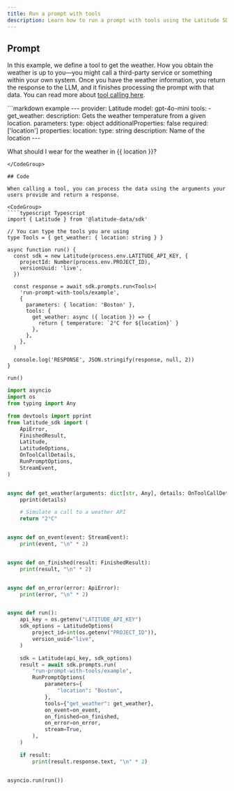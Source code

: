 ```yaml
---
title: Run a prompt with tools
description: Learn how to run a prompt with tools using the Latitude SDK
---
```


## Prompt

In this example, we define a tool to get the weather. How you obtain the weather is up to you—you might call a third-party service or something within your own system. Once you have the weather information, you return the response to the LLM, and it finishes processing the prompt with that data. You can read more about [tool calling here](/guides/prompt-manager/tools).

<CodeGroup>
```markdown example
---
provider: Latitude
model: gpt-4o-mini
tools:
  - get_weather:
      description: Gets the weather temperature from a given location.
      parameters:
        type: object
        additionalProperties: false
        required: ['location']
        properties:
          location:
            type: string
            description: Name of the location
---

What should I wear for the weather in {{ location }}?
```
</CodeGroup>

## Code

When calling a tool, you can process the data using the arguments your users provide and return a response.

<CodeGroup>
````typescript Typescript
import { Latitude } from '@latitude-data/sdk'

// You can type the tools you are using
type Tools = { get_weather: { location: string } }

async function run() {
  const sdk = new Latitude(process.env.LATITUDE_API_KEY, {
    projectId: Number(process.env.PROJECT_ID),
    versionUuid: 'live',
  })

  const response = await sdk.prompts.run<Tools>(
    'run-prompt-with-tools/example',
    {
      parameters: { location: 'Boston' },
      tools: {
        get_weather: async ({ location }) => {
          return { temperature: `2°C for ${location}` }
        },
      },
    },
  )

  console.log('RESPONSE', JSON.stringify(response, null, 2))
}

run()
````
````python Python
import asyncio
import os
from typing import Any

from devtools import pprint
from latitude_sdk import (
    ApiError,
    FinishedResult,
    Latitude,
    LatitudeOptions,
    OnToolCallDetails,
    RunPromptOptions,
    StreamEvent,
)


async def get_weather(arguments: dict[str, Any], details: OnToolCallDetails) -> str:
    pprint(details)

    # Simulate a call to a weather API
    return "2°C"


async def on_event(event: StreamEvent):
    print(event, "\n" * 2)


async def on_finished(result: FinishedResult):
    print(result, "\n" * 2)


async def on_error(error: ApiError):
    print(error, "\n" * 2)


async def run():
    api_key = os.getenv("LATITUDE_API_KEY")
    sdk_options = LatitudeOptions(
        project_id=int(os.getenv("PROJECT_ID")),
        version_uuid="live",
    )

    sdk = Latitude(api_key, sdk_options)
    result = await sdk.prompts.run(
        "run-prompt-with-tools/example",
        RunPromptOptions(
            parameters={
                "location": "Boston",
            },
            tools={"get_weather": get_weather},
            on_event=on_event,
            on_finished=on_finished,
            on_error=on_error,
            stream=True,
        ),
    )

    if result:
        print(result.response.text, "\n" * 2)


asyncio.run(run())
````
</CodeGroup>
